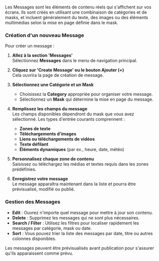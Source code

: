 Les Messages sont les éléments de contenu réels qui s'affichent sur vos écrans. Ils sont créés en utilisant une combinaison de catégories et de masks, et incluent généralement du texte, des images ou des éléments multimédias selon la mise en page définie dans le mask.

### Création d'un nouveau Message

Pour créer un message :

1. **Allez à la section 'Messages'**\
   Sélectionnez **Messages** dans le menu de navigation principal.

2. **Cliquez sur 'Create Message' ou le bouton Ajouter (+)**\
   Cela ouvrira la page de création de message.

3. **Sélectionnez une Catégorie et un Mask**
   * Choisissez la **Category** appropriée pour organiser votre message.
   * Sélectionnez un **Mask** qui détermine la mise en page du message.

4. **Remplissez les champs du message**\
   Les champs disponibles dépendront du mask que vous avez sélectionné. Les types d'entrée courants comprennent :
   * **Zones de texte**
   * **Téléchargements d'images**
   * **Liens ou téléchargements de vidéos**
   * **Texte défilant**
   * **Éléments dynamiques** (par ex., heure, date, météo)

5. **Personnalisez chaque zone de contenu**\
   Saisissez ou téléchargez les médias et textes requis dans les zones prédéfinies.

6. **Enregistrez votre message**\
   Le message apparaîtra maintenant dans la liste et pourra être prévisualisé, modifié ou publié.

### Gestion des Messages

* **Edit** : Ouvrez n'importe quel message pour mettre à jour son contenu.
* **Delete** : Supprimez les messages qui ne sont plus nécessaires.
* **Search / Filter** : Utilisez les filtres pour localiser rapidement les messages par catégorie, mask ou date.
* **Sort** : Vous pouvez trier la liste des messages par date, titre ou autres colonnes disponibles.

Les messages peuvent être prévisualisés avant publication pour s'assurer qu'ils apparaissent comme prévu.
